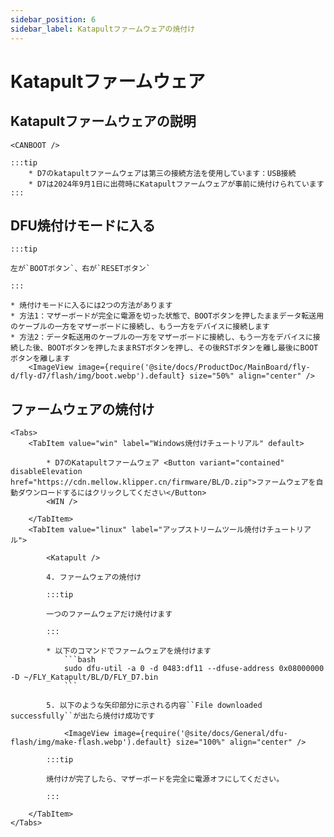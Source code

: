```yaml
---
sidebar_position: 6
sidebar_label: Katapultファームウェアの焼付け
---
```



# Katapultファームウェア

## Katapultファームウェアの説明

    <CANBOOT />

    :::tip
        * D7のkatapultファームウェアは第三の接続方法を使用しています：USB接続
        * D7は2024年9月1日に出荷時にKatapultファームウェアが事前に焼付けられています
    :::

## DFU焼付けモードに入る

    :::tip

    左が`BOOTボタン`、右が`RESETボタン`

    :::

    * 焼付けモードに入るには2つの方法があります
    * 方法1：マザーボードが完全に電源を切った状態で、BOOTボタンを押したままデータ転送用のケーブルの一方をマザーボードに接続し、もう一方をデバイスに接続します
    * 方法2：データ転送用のケーブルの一方をマザーボードに接続し、もう一方をデバイスに接続した後、BOOTボタンを押したままRSTボタンを押し、その後RSTボタンを離し最後にBOOTボタンを離します
        <ImageView image={require('@site/docs/ProductDoc/MainBoard/fly-d/fly-d7/flash/img/boot.webp').default} size="50%" align="center" />

## ファームウェアの焼付け

    <Tabs>
        <TabItem value="win" label="Windows焼付けチュートリアル" default>

            * D7のKatapultファームウェア <Button variant="contained" disableElevation href="https://cdn.mellow.klipper.cn/firmware/BL/D.zip">ファームウェアを自動ダウンロードするにはクリックしてください</Button>
            <WIN />

        </TabItem>
        <TabItem value="linux" label="アップストリームツール焼付けチュートリアル">

            <Katapult />

            4. ファームウェアの焼付け

            :::tip

            一つのファームウェアだけ焼付けます

            :::

            * 以下のコマンドでファームウェアを焼付けます
                ```bash
                sudo dfu-util -a 0 -d 0483:df11 --dfuse-address 0x08000000 -D ~/FLY_Katapult/BL/D/FLY_D7.bin
                ```

            5. 以下のような矢印部分に示される内容``File downloaded successfully``が出たら焼付け成功です

                <ImageView image={require('@site/docs/General/dfu-flash/img/make-flash.webp').default} size="100%" align="center" />

            :::tip

            焼付けが完了したら、マザーボードを完全に電源オフにしてください。

            :::

        </TabItem>
    </Tabs>
